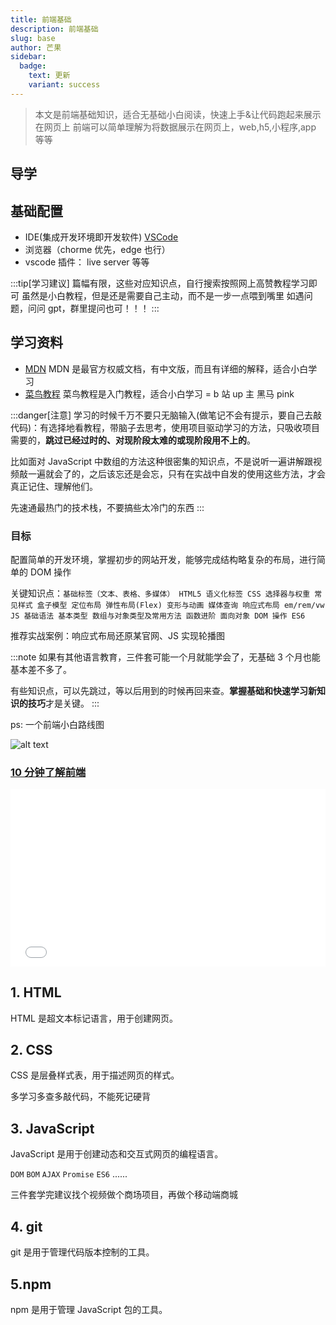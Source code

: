 ```yaml
---
title: 前端基础
description: 前端基础
slug: base
author: 芒果
sidebar:
  badge:
    text: 更新
    variant: success
---
```


> 本文是前端基础知识，适合无基础小白阅读，快速上手&让代码跑起来展示在网页上
> 前端可以简单理解为将数据展示在网页上，web,h5,小程序,app 等等

## 导学

## 基础配置

- IDE(集成开发环境即开发软件) [VSCode](https://code.visualstudio.com/)
- 浏览器（chorme 优先，edge 也行）
- vscode 插件： live server 等等

:::tip[学习建议]
篇幅有限，这些对应知识点，自行搜索按照网上高赞教程学习即可
虽然是小白教程，但是还是需要自己主动，而不是一步一点喂到嘴里
如遇问题，问问 gpt，群里提问也可！！！
:::

## 学习资料

- [MDN](https://developer.mozilla.org/zh-CN/docs/Web)
  MDN 是最官方权威文档，有中文版，而且有详细的解释，适合小白学习
- [菜鸟教程](https://www.runoob.com/)
  菜鸟教程是入门教程，适合小白学习
  = b 站 up 主 黑马 pink

:::danger[注意]
学习的时候千万不要只无脑输入(做笔记不会有提示，要自己去敲代码)：有选择地看教程，带脑子去思考，使用项目驱动学习的方法，只吸收项目需要的，**跳过已经过时的、对现阶段太难的或现阶段用不上的**。

比如面对 JavaScript 中数组的方法这种很密集的知识点，不是说听一遍讲解跟视频敲一遍就会了的，之后该忘还是会忘，只有在实战中自发的使用这些方法，才会真正记住、理解他们。

先速通最热门的技术栈，不要搞些太冷门的东西
:::

### 目标

配置简单的开发环境，掌握初步的网站开发，能够完成结构略复杂的布局，进行简单的 DOM 操作

关键知识点：`基础标签（文本、表格、多媒体） HTML5 语义化标签 CSS 选择器与权重 常见样式 盒子模型 定位布局 弹性布局(Flex) 变形与动画 媒体查询 响应式布局 em/rem/vw JS 基础语法 基本类型 数组与对象类型及常用方法 函数进阶 面向对象 DOM 操作 ES6`

推荐实战案例：响应式布局还原某官网、JS 实现轮播图

:::note
如果有其他语言教育，三件套可能一个月就能学会了，无基础 3 个月也能基本差不多了。

有些知识点，可以先跳过，等以后用到的时候再回来查。**掌握基础和快速学习新知识的技巧**才是关键。
:::

ps: 一个前端小白路线图

![alt text](../../../assets/blog/base/image.png)

### [10 分钟了解前端](https://www.bilibili.com/video/BV1hY411j7UM?buvid=XX1F2331974F7A021FC5FF529C12C668DCF22&from_spmid=default-value&is_story_h5=false&mid=mXUTniYrvpJH8ZBYhNGjAw%3D%3D&plat_id=116&share_from=ugc&share_medium=android&share_plat=android&share_session_id=8a3f8eea-70f3-46b5-836a-24b5e02f5fe1&share_source=WEIXIN&share_tag=s_i&spmid=united.player-video-detail.0.0&timestamp=1737045481&unique_k=0RlLcXr&up_id=34786453&wxfid=o7omF0eLIys9lFYWF_S6WWiHJY4U&share_times=1&vd_source=bb5ed4d50b55fb6a0df664e64b8b9ff4)

<div style="position: relative; width: 100%; padding-top: 56.25%;">
  <iframe
    style="position: absolute; top: 0; left: 0; width: 100%; height: 100%;"
    src="//player.bilibili.com/player.html?isOutside=true&aid=255704765&bvid=BV1hY411j7UM&cid=763377488&p=1&high_quality=1"
    scrolling="no"
    border="0"
    frameborder="no"
    framespacing="0"
    allowfullscreen="true"
  ></iframe>
</div>

## 1. HTML

HTML 是超文本标记语言，用于创建网页。

## 2. CSS

CSS 是层叠样式表，用于描述网页的样式。

多学习多查多敲代码，不能死记硬背

## 3. JavaScript

JavaScript 是用于创建动态和交互式网页的编程语言。

`DOM` `BOM` `AJAX` `Promise` `ES6` ......

三件套学完建议找个视频做个商场项目，再做个移动端商城

## 4. git

git 是用于管理代码版本控制的工具。

## 5.npm

npm 是用于管理 JavaScript 包的工具。
